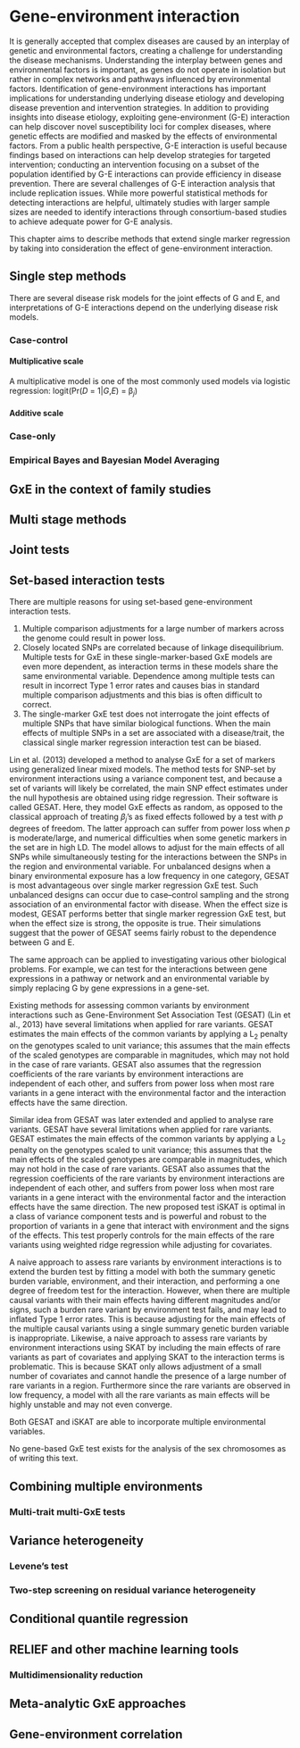 # Gene-environment interaction

It is generally accepted that complex diseases are caused by an interplay of genetic and environmental factors, creating a challenge for understanding the disease mechanisms. Understanding the interplay between genes and environmental factors is important, as genes do not operate in isolation but rather in complex networks and pathways influenced by environmental factors.
Identification of gene-environment interactions has important implications for understanding underlying disease etiology and developing disease prevention and intervention strategies.
In addition to providing insights into disease etiology, exploiting gene-environment (G-E) interaction can help discover novel susceptibility loci for complex diseases, where genetic effects are modified and masked by the effects of environmental factors.
From a public health perspective, G-E interaction is useful because findings based on interactions can help develop strategies for targeted intervention; conducting an intervention focusing on a subset of the population identified by G-E interactions can provide efficiency in disease prevention.
There are several challenges of G-E interaction analysis that include replication issues. While more powerful statistical methods for detecting interactions are helpful, ultimately studies with larger sample sizes are needed to identify interactions through consortium-based studies to achieve adequate power for G-E analysis.

This chapter aims to describe methods that extend single marker regression by taking into consideration the effect of gene-environment interaction.

## Single step methods

There are several disease risk models for the joint effects of G and E, and interpretations of G-E interactions depend on the underlying disease risk models.

### Case-control

#### Multiplicative scale

A multiplicative model is one of the most commonly used models via logistic regression: logit(Pr(*D* = 1|*G*,*E*) = β*<sub>j</sub>*)

#### Additive scale

### Case-only

### Empirical Bayes and Bayesian Model Averaging


## GxE in the context of family studies

## Multi stage methods

## Joint tests

## Set-based interaction tests

There are multiple reasons for using set-based gene-environment interaction tests. 

1. Multiple comparison adjustments for a large number of markers across the genome could result in power loss.
2. Closely located SNPs are correlated because of linkage disequilibrium. Multiple tests for GxE in these single-marker-based GxE models are even more dependent, as interaction terms in these models share the same environmental variable. Dependence among multiple tests can result in incorrect Type 1 error rates and causes bias in standard multiple comparison adjustments and this bias is often difficult to correct.
3. The single-marker GxE test does not interrogate the joint effects of multiple SNPs that have similar biological functions. When the main effects of multiple SNPs in a set are  associated with a disease/trait, the classical single marker regression interaction test can be biased.

Lin et al. (2013) developed a method to analyse GxE for a set of markers using generalized linear mixed models. The method tests for SNP-set by environment interactions using a variance component test, and because a set of variants will likely be correlated, the main SNP effect estimates under the null hypothesis are obtained using ridge regression. 
Their software is called GESAT. Here, they model GxE effects as random, as opposed to the classical approach of treating *β<sub>j</sub>*’s as fixed effects followed by a test with *p* degrees of freedom. The latter approach can suffer from power loss when *p* is moderate/large, and numerical difficulties when some genetic markers in the set are in high LD. 
The model allows to adjust for the main effects of all SNPs while simultaneously testing for the interactions between the SNPs in the region and environmental variable. For unbalanced designs when a binary environmental exposure has a low frequency in one category, GESAT is most advantageous over single marker regression GxE test. Such unbalanced designs can occur due to case–control sampling and the strong association of an environmental factor with disease. When the effect size is modest, GESAT performs better that single marker regression GxE test, but when the effect size is strong, the opposite is true. 
Their simulations suggest that the power of GESAT seems fairly robust to the dependence between G and E.

The same approach can be applied to investigating various other biological problems. For example, we can test for the interactions between gene expressions in a pathway or network and an environmental variable by simply replacing G by gene expressions in a gene-set.

Existing methods for assessing common variants by environment interactions such as Gene-Environment Set Association Test (GESAT) (Lin et al., 2013) have several limitations when applied for rare variants. GESAT estimates the main effects of the common variants by applying a L<sub>2</sub> penalty on the genotypes scaled to unit variance; this assumes that the main effects of the scaled genotypes are comparable in magnitudes, which may not hold in the case of rare variants. GESAT also assumes that the regression coefficients of the rare variants by environment interactions are independent of each other, and suffers from power loss when most rare variants in a gene interact with the environmental factor and the interaction effects have the same direction.

Similar idea from GESAT was later extended and applied to analyse rare variants. GESAT have several limitations when applied for rare variants. GESAT estimates the main effects of the common variants by applying a L<sub>2</sub> penalty on the genotypes scaled to unit variance; this assumes that the main effects of the scaled genotypes are comparable in magnitudes, which may not hold in the case of rare variants. GESAT also assumes that the regression coefficients of the rare variants by environment interactions are independent of each other, and suffers from power loss when most rare variants in a gene interact with the environmental factor and the interaction effects have the same direction. The new proposed test iSKAT is optimal in a class of variance component tests and is powerful and robust to the proportion of variants in a gene that interact with environment and the signs of the effects. This test properly controls for the main effects of the rare variants using weighted ridge regression while adjusting for covariates.

A naive approach to assess rare variants by environment interactions is to extend the burden test by fitting a model with both the summary genetic burden variable, environment, and their interaction, and performing a one degree of freedom test for the interaction. However, when there are multiple causal variants with their main effects having different magnitudes and/or signs, such a burden rare variant by environment test fails, and may lead to inflated Type 1 error rates. This is because adjusting for the main effects of the multiple causal variants using a single summary genetic burden variable is inappropriate. Likewise, a naive approach to assess rare variants by environment interactions using SKAT by including the main effects of rare variants as part of covariates and applying SKAT to the interaction terms is problematic. This is because SKAT only allows adjustment of a small number of covariates and cannot handle the presence of a large number of rare variants in a region. Furthermore since the rare variants are observed in low frequency, a model with all the rare variants as main effects will be highly unstable and may not even converge.

Both GESAT and iSKAT are able to incorporate multiple environmental variables.

No gene-based GxE test exists for the analysis of the sex chromosomes as of writing this text.

## Combining multiple environments

### Multi-trait multi-GxE tests

## Variance heterogeneity

### Levene's test

### Two-step screening on residual variance heterogeneity

## Conditional quantile regression 

## RELIEF and other machine learning tools

### Multidimensionality reduction

## Meta-analytic GxE approaches

## Gene-environment correlation

